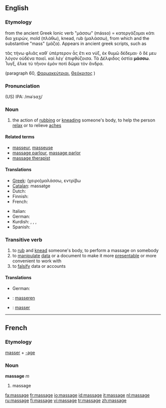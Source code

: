 {{see|Massage}}
==English==

===Etymology===
from the ancient Greek Ionic verb  "μάσσω" (másso) = κατεργάζομαι κάτι δια χειρών, mold (πλάθω), knead, rub (μαλάσσω), from which and the substantive "mass" (μάζα). Appears in ancient greek scripts, such as

τᾶς τήνω φλιᾶς καθ᾽ ὑπέρτερον ἇς ἔτι κα νύξ, ἐκ θυμῶ δέδεμαι· ὃ δέ μευ λόγον οὐδένα ποιεῖ. καὶ λέγ᾽ ἐπιφθύζοισα. Τὰ Δέλφιδος ὀστία '''μάσσω'''. Ἶυγξ, ἕλκε τὺ τῆνον ἐμὸν ποτὶ δῶμα τὸν ἄνδρα.


(paragraph 60, [[Φαρμακεύτριαι]], [[Θεόκριτος]] )

===Pronunciation===
(US) IPA: /məˈsɑʒ/

===Noun===
{{wikipedia}}
{{en-noun}}

# the action of [[rub]]bing or [[knead]]ing someone's body, to help the person [[relax]] or to relieve [[ache]]s

====Related terms====
*[[masseur]], [[masseuse]]
*[[massage parlour]], [[massage parlor]]
*[[massage therapist]]

====Translations====
{{top}}
* [[Greek]]: (χειρο)μαλάσσω, εντρίβω
* [[Catalan]]: massatge {{m}}
* Dutch: {{t+|nl|massage|f}}
* Finnish: {{t+|fi|hieronta}}
* French: {{t+|fr|massage|m}}
{{mid}}
* Italian: {{t+|it|massaggio|m}}
* German: {{t+|de|Massage|f}}
* Kurdish: {{t|ku|gemirandin|f}}, {{t|ku|perixandin|f}}, {{t|ku|mistdan|f}}, {{t|ku|masaj|f}}
* Spanish: {{t-|es|masaje|m}}
{{bottom}}

===Transitive verb===
{{rfc-trverb|Transitive verb}}
{{en-verb|massag|ing}}

# to [[rub]] and [[knead]] someone's body, to perform a massage on somebody
# to [[manipulate]] [[data]] or a document to make it more [[presentable]] or more convenient to work with
# to [[falsify]] data or accounts

====Translations====
{{trans-top|to perform a massage on somebody}}
* German: {{t+|de|massieren}}
{{trans-mid}}
{{trans-bottom}}

{{trans-top|to manipulate data or a document}}
{{trans-mid}}
{{trans-bottom}}

{{trans-top|to falsify data or accounts}}
{{trans-mid}}
{{trans-bottom}}

{{checktrans-top}}
*{{ttbc|Dutch}}: [[masseren]]
*{{ttbc|French}}: [[masser]]
{{checktrans-bottom}}

----

==French==

===Etymology===
[[masser]] + [[-age]]

===Noun===
'''massage''' ''m''

# massage

[[fa:massage]]
[[fr:massage]]
[[io:massage]]
[[id:massage]]
[[it:massage]]
[[nl:massage]]
[[ru:massage]]
[[fi:massage]]
[[vi:massage]]
[[tr:massage]]
[[zh:massage]]